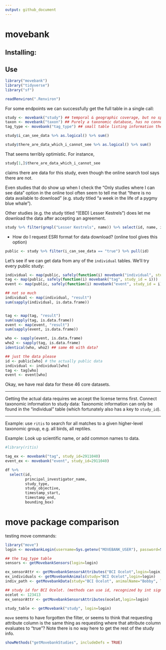 ```yaml
---
output: github_document
---
```



# movebank


## Installing:

## Use

```r
library("movebank")
library("tidyverse")
library("sf")
```

```r
readRenviron(".Renviron")
```


For some endpoints we can successfully get the full table in a single call:

```r
study <- movebank("study") ## temporal & geographic coverage, but no species coverage information
taxon <- movebank("taxon") ## Purely a taxonomic database, has no connection to study
tag_type <- movebank("tag_type") ## small table listing information the different types of animal tracker tags
```


```r
study$i_can_see_data %>% as.logical() %>% sum()
```

```r
study$there_are_data_which_i_cannot_see %>% as.logical() %>% sum()
```

That seems terribly optimistic.  For instance, 

```r
study[1,]$there_are_data_which_i_cannot_see
```

claims there are data for this study, even though the online search tool says there are not.  

Even studies that do show up when I check the "Only studies where I can see data" option in the online tool often seem to tell me that "there is no data available to download" (e.g. study titled "a week in the life of a pygmy blue whale").

Other studies (e.g. the study titled "(EBD) Lesser Kestrels") does let me download the data after accepting an agreement.  

```r
study %>% filter(grepl("Lesser Kestrels", name)) %>% select(id, name, i_can_see_data, there_are_data_which_i_cannot_see)
```

- How do I request ESRI format for data download?  (online tool gives this option)


```r
public <- study %>% filter(i_can_see_data == "true") %>% pull(id)
```

Let's see if we can get data from any of the `individual` tables. We'll try every public study:

```r
individual <- map(public, safely(function(i) movebank("individual", study_id = i)))
tag <- map(public, safely(function(i) movebank("tag", study_id = i))) 
event <- map(public, safely(function(i) movebank("event", study_id = i)))

## not so much
individual <- map(individual, "result")
sum(sapply(individual, is.data.frame))


tag <- map(tag, "result")
sum(sapply(tag, is.data.frame))
event <- map(event, "result")
sum(sapply(event, is.data.frame))

who <- sapply(event, is.data.frame)
who2 <- sapply(tag, is.data.frame)
identical(who, who2) ## same 46 with data?

## just the data please
id <- public[who] # the actually public data
individual <- individual[who]
tag <- tag[who]
event <- event[who]
```

Okay, we have real data for these 46 core datasets.






-----------

Getting the actual data requires we accept the license terms first.
Connect taxonomic information to study data:  Taxonomic information can only be found in the "individual" table (which fortunately also has a key to `study_id`).  



----

Example: use `ritis` to search for all matches to a given higher-level taxonomic group, e.g. all birds, all reptiles.

Example: Look up scientific name, or add common names to data.

```r
#library(ritis)
```

```r
tag_ex <- movebank("tag", study_id=2911040)
event_ex <- movebank("event", study_id=2911040)
```

```r
df %>%
  select(id,
         principal_investigator_name,
         study_type,
         study_objective,
         timestamp_start,
         timestamp_end,
         bounding_box)
```

# move package comparison

testing move commands:

```r
library("move")
login <- movebankLogin(username=Sys.getenv("MOVEBANK_USER"), password=Sys.getenv("MOVEBANK_PW"))

## the tag_type table
sensors <- getMovebankSensors(login=login)

ex_sensorAttr <- getMovebankSensorsAttributes("BCI Ocelot",login=login)
ex_individuals <- getMovebankAnimals(study="BCI Ocelot",login=login)
indiv_path <- getMovebankData(study="BCI Ocelot", animalName="Bobby", login=login)

## study id for BCI Ocelot. (methods can use id, recognized by int signature)
ocelot <- 123413
ex_sensorAttr <- getMovebankSensorsAttributes(ocelot,login=login)
```

```r
study_table <- getMovebank("study", login=login)
```


`move` seems to have forgotten the filter, or seems to think that requesting attribute column is the same thing as requesting where that attribute column evaluates to "true"?  Note there is no way here to get the rest of the study info.  

```r
showMethods("getMovebankStudies", includeDefs = TRUE)
```


